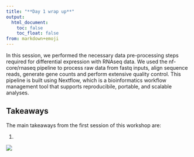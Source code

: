 ```yaml
---
title: "**Day 1 wrap up**"
output:
  html_document:
    toc: false
    toc_float: false
from: markdown+emoji
---
```


In this session, we performed the necessary data pre-processing steps required for differential expression with RNAseq data. We used the nf-core/rnaseq pipeline to process raw data from fastq inputs, align sequence reads, generate gene counts and perform extensive quality control. This pipeline is built using Nextflow, which is a bioinformatics workflow management tool that supports reproducibile, portable, and scalable analyses.

## **Takeaways**


The main takeaways from the first session of this workshop are: 

1. 





![](../Figs/2.5_Day1_Day2.png)